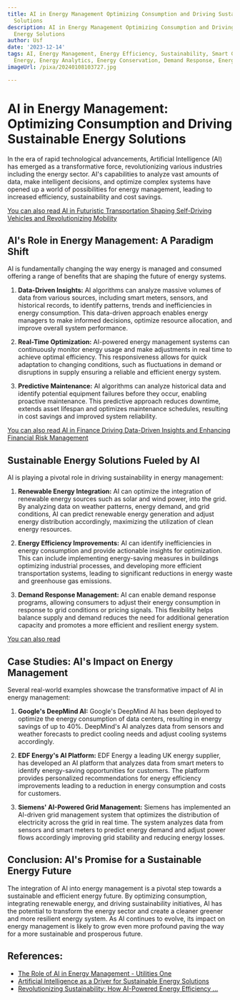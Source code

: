 ```yaml
---
title: AI in Energy Management Optimizing Consumption and Driving Sustainable Energy
  Solutions
description: AI in Energy Management Optimizing Consumption and Driving Sustainable
  Energy Solutions
author: Usf
date: '2023-12-14'
tags: AI, Energy Management, Energy Efficiency, Sustainability, Smart Grid, Renewable
  Energy, Energy Analytics, Energy Conservation, Demand Response, Energy Optimization
imageUrl: /pixa/20240108103727.jpg

---
```

# AI in Energy Management: Optimizing Consumption and  Driving Sustainable Energy Solutions

In the era of rapid technological advancements, Artificial Intelligence (AI)  has emerged as  a transformative force, revolutionizing  various industries including the energy sector.  AI's capabilities to analyze vast amounts of data, make intelligent decisions,  and optimize complex systems have opened up a world of possibilities for energy management, leading to increased efficiency, sustainability and  cost savings.

[You can also read AI in Futuristic Transportation  Shaping Self-Driving Vehicles and Revolutionizing Mobility](AI%20in%20Futuristic%20Transportation%20Shaping%20Self-Driving%20Vehicles%20and%20Revolutionizing%20Mobility)


## AI's Role in Energy Management:  A Paradigm Shift

AI is fundamentally changing the  way energy is managed and consumed offering a range of benefits that are shaping the future of energy systems.

1. **Data-Driven Insights:** AI algorithms can  analyze massive volumes of data from various sources, including smart meters, sensors, and historical records, to identify patterns, trends and inefficiencies in energy consumption. This data-driven approach enables energy managers to make informed decisions,  optimize resource allocation, and improve overall system  performance.

2. **Real-Time Optimization:** AI-powered energy management systems can continuously monitor  energy usage and make adjustments in real  time to  achieve optimal efficiency. This responsiveness allows for  quick adaptation to changing  conditions, such as fluctuations in demand or disruptions  in supply ensuring a reliable and efficient energy  system.

3. **Predictive Maintenance:**  AI algorithms can  analyze historical data and identify potential equipment failures before they occur,  enabling proactive maintenance. This predictive approach reduces downtime, extends  asset lifespan and optimizes maintenance schedules, resulting in cost savings  and improved system reliability.

[You can also read AI in Finance Driving Data-Driven Insights  and Enhancing Financial Risk Management](AI%20in%20Finance%20Driving%20Data-Driven%20Insights%20and%20Enhancing%20Financial%20Risk%20Management)


## Sustainable Energy Solutions Fueled by AI

AI is  playing a pivotal role in driving sustainability in energy management:

1. **Renewable  Energy Integration:** AI can optimize the integration of renewable  energy  sources such as solar and wind power,  into the grid.  By analyzing data on weather patterns, energy demand,  and grid conditions, AI can predict renewable energy generation and  adjust  energy distribution accordingly, maximizing the utilization of clean energy resources.

2. **Energy  Efficiency Improvements:** AI can  identify inefficiencies in energy consumption and provide actionable insights for optimization. This can include implementing  energy-saving measures in buildings optimizing industrial processes, and developing more  efficient transportation systems, leading to significant reductions in energy waste  and greenhouse gas  emissions.

3. **Demand Response Management:** AI can enable demand response programs, allowing consumers to adjust their energy consumption in response to  grid conditions  or pricing signals. This flexibility helps balance supply and demand reduces the need for additional generation capacity and promotes a more efficient and resilient  energy system.

[You can also read ]()


## Case Studies:  AI's Impact on Energy Management

Several  real-world examples showcase the transformative impact of AI in energy management:

1. **Google's DeepMind AI:** Google's  DeepMind  AI has been deployed to optimize the energy  consumption of data centers, resulting in energy savings  of up to 40%. DeepMind's AI analyzes data from sensors and weather forecasts to predict cooling needs and adjust cooling systems accordingly.

2. **EDF Energy's AI Platform:** EDF  Energy a  leading UK  energy supplier, has developed an AI platform that analyzes data from smart meters to identify  energy-saving opportunities for customers. The platform provides personalized recommendations for  energy efficiency  improvements leading to a reduction in energy consumption and costs for customers.

3. **Siemens' AI-Powered Grid Management:** Siemens has implemented an AI-driven grid  management system that optimizes the distribution of electricity across the grid in real time. The system analyzes data from sensors and  smart meters to  predict energy demand and adjust power flows accordingly improving grid stability and reducing energy losses.

## Conclusion: AI's Promise for a Sustainable Energy  Future

The integration of AI into energy management is a pivotal step towards a sustainable and efficient energy future. By optimizing consumption, integrating  renewable energy, and driving sustainability initiatives, AI  has the potential to transform the energy sector and create a cleaner greener  and more resilient energy system. As AI continues to  evolve, its impact  on energy management is likely to grow even more profound paving the way for a more sustainable and prosperous future.

## References:
- [The Role of AI in Energy Management - Utilities One](https://utilitiesone.com/blog/the-role-of-ai-in-energy-management)
- [Artificial Intelligence as a Driver for Sustainable Energy Solutions](https://energy5.com/artificial-intelligence-as-a-driver-for-sustainable-energy-solutions)
- [Revolutionizing Sustainability: How AI-Powered Energy Efficiency ...](https://www.linkedin.com/pulse/revolutionizing-sustainability-how-ai-powered-energy-fuels-salehi)
